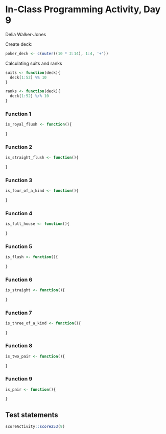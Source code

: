 # In-Class Programming Activity, Day 9

Delia Walker-Jones

Create deck:
```r
poker_deck <- c(outer((10 * 2:14), 1:4, '+'))
```

Calculating suits and ranks
```r
suits <- function(deck){
  deck[1:52] %% 10
}

ranks <- function(deck){
  deck[1:52] %/% 10
}
```

### Function 1
```r
is_royal_flush <- function(){
  
}
```

### Function 2
```r
is_straight_flush <- function(){
  
}
```

### Function 3
```r
is_four_of_a_kind <- function(){
  
}
```

### Function 4
```r
is_full_house <- function(){
  
}
```

### Function 5
```r
is_flush <- function(){
  
}
```

### Function 6
```r
is_straight <- function(){
  
}
```

### Function 7
```r
is_three_of_a_kind <- function(){
  
}
```

### Function 8
```r
is_two_pair <- function(){
  
}
```

### Function 9
```r
is_pair <- function(){
  
}
```














## Test statements

```r
scoreActivity::score253(9)
```